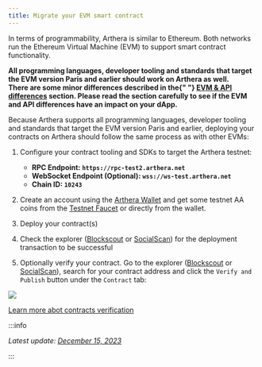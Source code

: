 ```yaml
---
title: Migrate your EVM smart contract
---
```



In terms of programmability, Arthera is similar to Ethereum. Both networks run the Ethereum Virtual Machine (EVM)
to support smart contract functionality.

<Alert severity="success">
  <strong>
    All programming languages, developer tooling and standards that target the
    EVM version Paris and earlier should work on Arthera as well.
  </strong>
</Alert>
<br />

<Alert severity="warning">
  <strong>
    There are some minor differences described in the{" "}
    <a href="/build/differences">EVM & API differences</a> section. Please read
    the section carefully to see if the EVM and API differences have an impact
    on your dApp.
  </strong>
</Alert>
<br />

Because Arthera supports all programming languages, developer tooling and standards that target the EVM version Paris and earlier, deploying your contracts on Arthera should follow the same process as with other EVMs:

1. Configure your contract tooling and SDKs to target the Arthera testnet:

   - **RPC Endpoint: `https://rpc-test2.arthera.net`**
   - **WebSocket Endpoint (Optional): `wss://ws-test.arthera.net`**
   - **Chain ID: `10243`**

2. Create an account using the [Arthera Wallet](https://wallet-test.arthera.net) and get some testnet AA coins from the [Testnet Faucet](https://faucet.arthera.net) or directly from the wallet.

3. Deploy your contract(s)

4. Check the explorer ([Blockscout](https://explorer-test2.arthera.net) or [SocialScan](https://arthera-testnet.socialscan.io)) for the deployment transaction to be successful

5. Optionally verify your contract. Go to the explorer ([Blockscout](https://explorer-test2.arthera.net) or [SocialScan](https://arthera-testnet.socialscan.io)), search for your contract address and click the `Verify and Publish` button under the `Contract` tab:

<img src="/img/verify-contract.png" />

[Learn more abot contracts verification](/build/developing-sc/contracts-verification)

:::info

_Latest update: [December 15, 2023](https://github.com/artheranet/arthera-docs)_

:::
